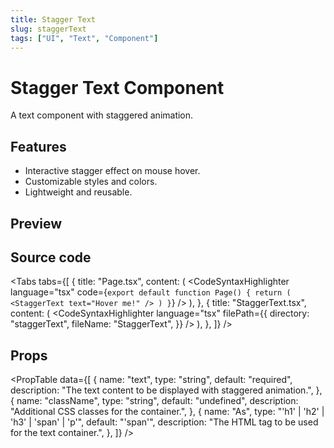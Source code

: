 ```yaml
---
title: Stagger Text
slug: staggerText
tags: ["UI", "Text", "Component"]
---
```


# Stagger Text Component

A text component with staggered animation.

## Features

- Interactive stagger effect on mouse hover.
- Customizable styles and colors.
- Lightweight and reusable.

## Preview

<ComponentPreview componentPath="StaggerText_ex.tsx" />

## Source code

<Tabs
  tabs={[
    {
      title: "Page.tsx",
      content: (
        <CodeSyntaxHighlighter
          language="tsx"
          code={`export default function Page() {
    return (
          <StaggerText text="Hover me!" />
    )
}`}
        />
      ),
    },
    {
      title: "StaggerText.tsx",
      content: (
        <CodeSyntaxHighlighter
          language="tsx"
          filePath={{
            directory: "staggerText",
            fileName: "StaggerText",
          }}
        />
      ),
    },
  ]}
/>

## Props

<PropTable
  data={[
    {
      name: "text",
      type: "string",
      default: "required",
      description: "The text content to be displayed with staggered animation.",
    },
    {
      name: "className",
      type: "string",
      default: "undefined",
      description: "Additional CSS classes for the container.",
    },
    {
      name: "As",
      type: "'h1' | 'h2' | 'h3' | 'span' | 'p'",
      default: "'span'",
      description: "The HTML tag to be used for the text container.",
    },
  ]}
/>
